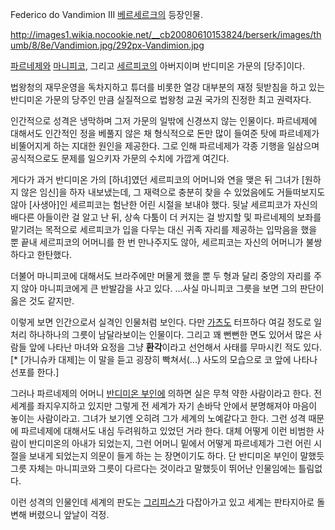 Federico do Vandimion III [[베르세르크]]의 등장인물.

http://images1.wikia.nocookie.net/__cb20080610153824/berserk/images/thumb/8/8e/Vandimion.jpg/292px-Vandimion.jpg

[[파르네제]]와 [[마니피코]], 그리고 [[세르피코]]의 아버지이며 반디미온 가문의 [당주]이다. 

법왕청의 재무운영을 독차지하고 튜더를 비롯한 열강 대부분의 재정 뒷받침을 하고 있는 반디미온 가문의 당주인 만큼 실질적으로 법왕청 교권 국가의 진정한 최고 권력자다. 

인간적으로 성격은 냉막하며 그저 가문의 일밖에 신경쓰지 않는 인물이다. 파르네제에 대해서도 인간적인 정을 베풀지 않은 채 형식적으로 돈만 많이 들여준 탓에 파르네제가 비뚤어지게 하는 지대한 원인을 제공한다. 그로 인해 파르네제가 각종 기행을 일삼으며 공식적으로도 문제를 일으키자 가문의 수치에 가깝게 여긴다. 

게다가 과거 반디미온 가의 [하녀]였던 세르피코의 어머니와 연을 맺은 뒤 그녀가 [원하지 않은 임신]을 하자 내보냈는데, 그 재력으로 충분히 찾을 수 있었음에도 거들떠보지도 않아 [사생아]인 세르피코는 험난한 어린 시절을 보내야 했다. 뒷날 세르피코가 자신의 배다른 아들이란 걸 알고 난 뒤, 상속 다툼이 더 커지는 걸 방지할 및 파르네제의 보좌를 맡기려는 목적으로 세르피코가 입을 다무는 대신 귀족 자리를 제공하는 입막음을 했을 뿐 끝내 세르피코의 어머니를 한 번 만나주지도 않아, 세르피코는 자신의 어머니가 불쌍하다고 한탄했다. 

더불어 마니피코에 대해서도 브라주에만 머물게 했을 뿐 두 형과 달리 중앙의 자리를 주지 않아 마니피코에게 큰 반발감을 사고 있다. ...사실 마니피코 그릇을 보면 그의 판단이 옳은 것도 같지만.

이렇게 보면 인간으로서 실격인 인물처럼 보인다. 다만 [[가츠]]도 터프하다 여길 정도로 일처리 하나하나의 그릇이 남달라보이는 인물이다. 그리고 꽤 뻔뻔한 면도 있어서 많은 사람들 앞에 나타난 마녀와 요정을 그냥 '''환각'''이라고 선언해서 사태를 무마시킨 적도 있다.[* [가니슈카 대제]는 이 말을 듣고 굉장히 빡쳐서(...) 사도의 모습으로 코 앞에 나타나 선포를 한다.]

그러나 파르네제의 어머니 [[반디미온 부인]]에 의하면 실은 무척 약한 사람이라고 한다. 전 세계를 좌지우지하고 있지만 그렇게 전 세계가 자기 손바닥 안에서 분명해져야 마음이 놓이는 사람이라고. 그녀가 보기엔 오히려 그가 세계의 노예같다고 한다. 그런 성격 때문에 파르네제에 대해서도 내심 두려워하고 있었던 거라 한다. 대체 어떻게 이런 비범한 사람이 반디미온의 아내가 되었는지, 그런 어머니 밑에서 어떻게 파르네제가 그런 어린 시절을 보내게 되었는지 의문이 들게 하는 는 장면이기도 하다. 단 반디미온 부인이 말했듯 그릇 자체는 마니피코와 그릇이 다르다는 것이라고 말했듯이 뛰어난 인물임에는 틀림없다.

이런 성격의 인물인데 세계의 판도는 [[그리피스]]가 다잡아가고 있고 세계는 판타지아로 돌변해 버렸으니 앞날이 걱정. 
